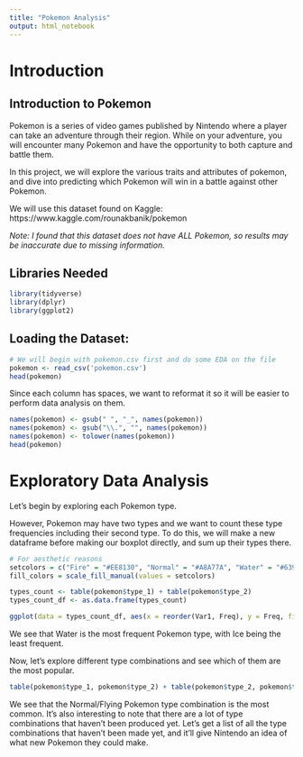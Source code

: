```yaml
---
title: "Pokemon Analysis"
output: html_notebook
---
```


# Introduction

## Introduction to Pokemon

Pokemon is a series of video games published by Nintendo where a player can take an adventure through their region. While on your adventure, you will encounter many Pokemon and have the opportunity to both capture and battle them. 

In this project, we will explore the various traits and attributes of pokemon, and dive into predicting which Pokemon will win in a battle against other Pokemon. 

We will use this dataset found on Kaggle: https://www.kaggle.com/rounakbanik/pokemon

*Note: I found that this dataset does not have ALL Pokemon, so results may be inaccurate due to missing information. *

## Libraries Needed
```r
library(tidyverse)
library(dplyr)
library(ggplot2)
```

## Loading the Dataset: 
```r
# We will begin with pokemon.csv first and do some EDA on the file
pokemon <- read_csv('pokemon.csv')
head(pokemon)
```

Since each column has spaces, we want to reformat it so it will be easier to perform data analysis on them. 

```r
names(pokemon) <- gsub(" ", "_", names(pokemon))
names(pokemon) <- gsub("\\.", "", names(pokemon))
names(pokemon) <- tolower(names(pokemon))
head(pokemon)
```


# Exploratory Data Analysis

Let's begin by exploring each Pokemon type. 

However, Pokemon may have two types and we want to count these type frequencies including their second type. To do this, we will make a new dataframe before making our boxplot directly, and sum up their types there. 

```r
# For aesthetic reasons
setcolors = c("Fire" = "#EE8130", "Normal" = "#A8A77A", "Water" = "#6390F0", "Grass" = "#7AC74C", "Electric" = "#F7D02C", "Ice" = "#96D9D6", "Fighting" = "#C22E28", "Poison" = "#A33EA1", "Ground" = "#E2BF65", "Flying" = "#A98FF3", "Psychic" = "#F95587", "Bug" = "#A6B91A", "Rock" = "#B6A136", "Ghost" = "#735797", "Dragon" = "#6F35FC", "Dark" = "#705746", "Steel" = "#B7B7CE", "Fairy" = "#D685AD")
fill_colors = scale_fill_manual(values = setcolors)
```

```r
types_count <- table(pokemon$type_1) + table(pokemon$type_2)
types_count_df <- as.data.frame(types_count)
```

```r
ggplot(data = types_count_df, aes(x = reorder(Var1, Freq), y = Freq, fill = Var1)) + geom_bar(stat = "identity") + fill_colors + coord_flip() + labs(title = "Distribution of Pokemon Types", x = "Type", y = "Frequency")
```

We see that Water is the most frequent Pokemon type, with Ice being the least frequent. 

Now, let's explore different type combinations and see which of them are the most popular. 

```r
table(pokemon$type_1, pokemon$type_2) + table(pokemon$type_2, pokemon$type_1)
```

We see that the Normal/Flying Pokemon type combination is the most common. It's also interesting to note that there are a lot of type combinations that haven't been produced yet. Let's get a list of all the type combinations that haven't been made yet, and it'll give Nintendo an idea of what new Pokemon they could make. 

